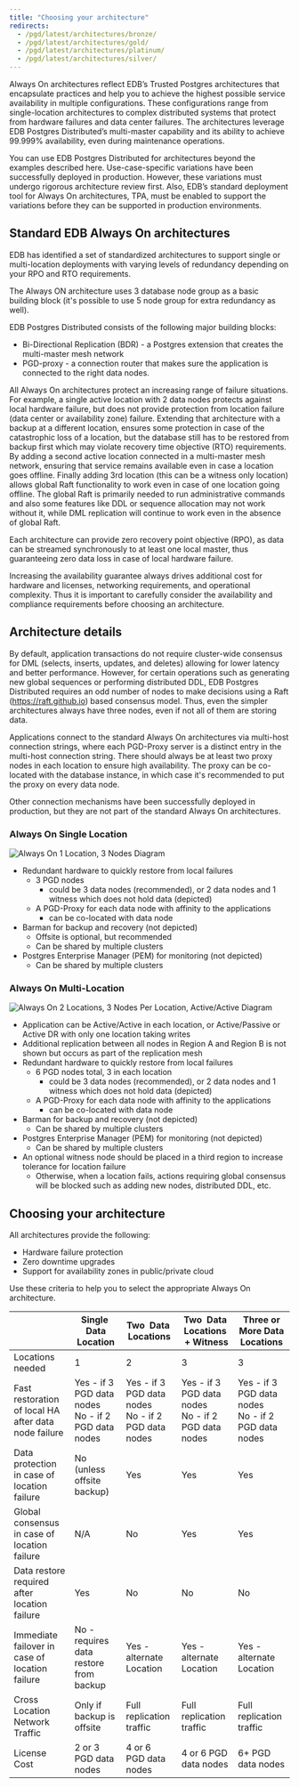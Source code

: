 ```yaml
---
title: "Choosing your architecture"
redirects:
  - /pgd/latest/architectures/bronze/
  - /pgd/latest/architectures/gold/
  - /pgd/latest/architectures/platinum/
  - /pgd/latest/architectures/silver/
---
```


Always On architectures reflect EDB’s Trusted Postgres architectures that
encapsulate practices and help you to achieve the highest possible service
availability in multiple configurations. These configurations range from
single-location architectures to complex distributed systems that protect from
hardware failures and data center failures. The architectures leverage EDB
Postgres Distributed’s multi-master capability and its ability to achieve
99.999% availability, even during maintenance operations.

You can use EDB Postgres Distributed for architectures beyond the examples
described here. Use-case-specific variations have been successfully deployed in
production. However, these variations must undergo rigorous architecture review
first. Also, EDB’s standard deployment tool for Always On architectures, TPA,
must be enabled to support the variations before they can be supported in
production environments.

## Standard EDB Always On architectures

EDB has identified a set of standardized architectures to support single or
multi-location deployments with varying levels of redundancy depending on your
RPO and RTO requirements.

The Always ON architecture uses 3 database node group as a basic building block
(it's possible to use 5 node group for extra redundancy as well).

EDB Postgres Distributed consists of the following major building blocks:

- Bi-Directional Replication (BDR) - a Postgres extension that creates the
  multi-master mesh network
- PGD-proxy - a connection router that makes sure the application is connected
  to the right data nodes.

All Always On architectures protect an increasing range of failure situations.
For example, a single active location with 2 data nodes protects against local
hardware failure, but does not provide protection from location failure (data
center or availability zone) failure. Extending that architecture with a backup
at a different location, ensures some protection in case of the catastrophic
loss of a location, but the database still has to be restored from backup first
which may violate recovery time objective (RTO) requirements. By adding a second
active location connected in a multi-master mesh network, ensuring that service
remains available even in case a location goes offline. Finally adding 3rd
location (this can be a witness only location) allows global Raft functionality
to work even in case of one location going offline. The global Raft is primarily
needed to run administrative commands and also some features like DDL or
sequence allocation may not work without it, while DML replication will
continue to work even in the absence of global Raft.

Each architecture can provide zero recovery point objective (RPO), as data can
be streamed synchronously to at least one local master, thus guaranteeing zero
data loss in case of local hardware failure.

Increasing the availability guarantee always drives additional cost for hardware
and licenses, networking requirements, and operational complexity. Thus it is
important to carefully consider the availability and compliance requirements
before choosing an architecture.


## Architecture details

By default, application transactions do not require cluster-wide consensus for
DML (selects, inserts, updates, and deletes) allowing for lower latency and
better performance. However, for certain operations such as generating new
global sequences or performing distributed DDL, EDB Postgres Distributed
requires an odd number of nodes to make decisions using a Raft
(<https://raft.github.io>) based consensus model. Thus, even the simpler
architectures always have three nodes, even if not all of them are storing data.

Applications connect to the standard Always On architectures via multi-host
connection strings, where each PGD-Proxy server is a distinct entry in the
multi-host connection string. There should always be at least two proxy nodes in
each location to ensure high availability. The proxy can be co-located with the
database instance, in which case it's recommended to put the proxy on every data
node.

Other connection mechanisms have been successfully deployed in production, but
they are not part of the standard Always On architectures.

### Always On Single Location

![Always On 1 Location, 3 Nodes Diagram](images/always-on-1x3.png)

* Redundant hardware to quickly restore from local failures
    * 3 PGD nodes
        * could be 3 data nodes (recommended), or 2 data nodes and 1 witness which does not hold data (depicted)
    * A PGD-Proxy for  each data node with affinity to the applications
        * can be co-located with data node
* Barman for backup and recovery (not depicted)
    * Offsite is optional, but recommended
    * Can be shared by multiple clusters
* Postgres Enterprise Manager (PEM)  for monitoring (not depicted)
    * Can be shared by multiple clusters

### Always On Multi-Location

![Always On 2 Locations, 3 Nodes Per Location, Active/Active Diagram](images/always-on-2x3-aa.png)

* Application can be Active/Active in each location, or Active/Passive or Active DR with only one location taking writes
* Additional replication between all nodes in Region A and Region B is not shown but occurs as part of the replication mesh
* Redundant hardware to quickly restore from local failures
    * 6 PGD nodes total, 3 in each location
        * could be 3 data nodes (recommended), or 2 data nodes and 1 witness which does not hold data (depicted)
    * A PGD-Proxy for  each data node with affinity to the applications
        * can be co-located with data node
* Barman  for backup and recovery (not depicted)
    * Can be shared by multiple clusters
* Postgres Enterprise Manager (PEM)  for monitoring (not depicted)
    * Can be shared by multiple clusters
* An optional witness node should be placed in a third region to increase tolerance for location failure
    * Otherwise, when a location fails, actions requiring global consensus will be blocked such as adding new nodes, distributed DDL, etc.

## Choosing your architecture

All architectures provide the following:
* Hardware failure protection
* Zero downtime upgrades
* Support for availability zones in public/private cloud

Use these criteria to help you to select the appropriate Always On architecture.

|                                                      | Single  Data Location                                    | Two  Data  Locations                                     | Two  Data Locations  + Witness                           | Three or More Data Locations                             |
|------------------------------------------------------|----------------------------------------------------------|----------------------------------------------------------|----------------------------------------------------------|----------------------------------------------------------|
| Locations needed                                     | 1                                                        | 2                                                        | 3                                                        | 3                                                        |
| Fast restoration of local HA after data node failure | Yes - if 3 PGD data nodes <br/> No - if 2 PGD data nodes | Yes - if 3 PGD data nodes <br/> No - if 2 PGD data nodes | Yes - if 3 PGD data nodes <br/> No - if 2 PGD data nodes | Yes - if 3 PGD data nodes <br/> No - if 2 PGD data nodes |
| Data protection in case of  location failure         | No (unless offsite backup)                               | Yes                                                      | Yes                                                      | Yes                                                      |
| Global consensus in case of location failure         | N/A                                                      | No                                                       | Yes                                                      | Yes                                                      |
| Data restore required after location failure         | Yes                                                      | No                                                       | No                                                       | No                                                       |
| Immediate failover in case of location failure       | No - requires data restore from backup                   | Yes - alternate Location                                 | Yes - alternate Location                                 | Yes - alternate Location                                 |
| Cross Location Network Traffic                       | Only if backup is offsite                                | Full replication traffic                                 | Full replication traffic                                 | Full replication traffic                                 |
| License Cost                                         | 2 or 3 PGD data nodes                                    | 4 or 6  PGD data nodes                                   | 4 or 6 PGD data nodes                                    | 6+ PGD data nodes                                        |
